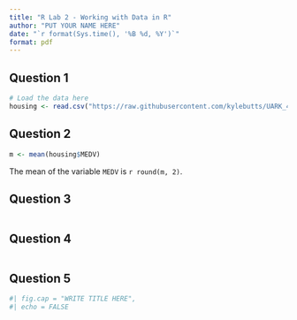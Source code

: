```yaml
---
title: "R Lab 2 - Working with Data in R"
author: "PUT YOUR NAME HERE"
date: "`r format(Sys.time(), '%B %d, %Y')`"
format: pdf
---
```


## Question 1 

```r
# Load the data here
housing <- read.csv("https://raw.githubusercontent.com/kylebutts/UARK_4753/main/Homework/HW1/data/housing_df.csv")
```






## Question 2

```r
m <- mean(housing$MEDV)

```

The mean of the variable `MEDV` is `r round(m, 2)`.



## Question 3

```r

```



## Question 4

```r

```



## Question 5

```r
#| fig.cap = "WRITE TITLE HERE",
#| echo = FALSE


```
